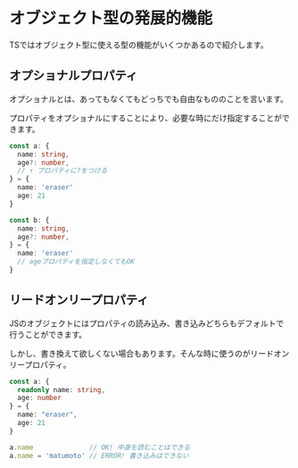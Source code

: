 # オブジェクト型の発展的機能

TSではオブジェクト型に使える型の機能がいくつかあるので紹介します。

## オプショナルプロパティ

オプショナルとは、あってもなくてもどっちでも自由なもののことを言います。

プロパティをオプショナルにすることにより、必要な時にだけ指定することができます。

```typescript
const a: {
  name: string,
  age?: number,
  // ↑ プロパティに?をつける
} = {
  name: 'eraser'
  age: 21
}

const b: {
  name: string,
  age?: number,
} = {
  name: 'eraser'
  // ageプロパティを指定しなくてもOK
}
```

## リードオンリープロパティ

JSのオブジェクトにはプロパティの読み込み、書き込みどちらもデフォルトで行うことができます。

しかし、書き換えて欲しくない場合もあります。そんな時に使うのがリードオンリープロパティ。

```typescript
const a: {
  readonly name: string,
  age: number
} = {
  name: "eraser",
  age: 21
}

a.name              // OK! 中身を読むことはできる
a.name = 'matumoto' // ERROR! 書き込みはできない
```
